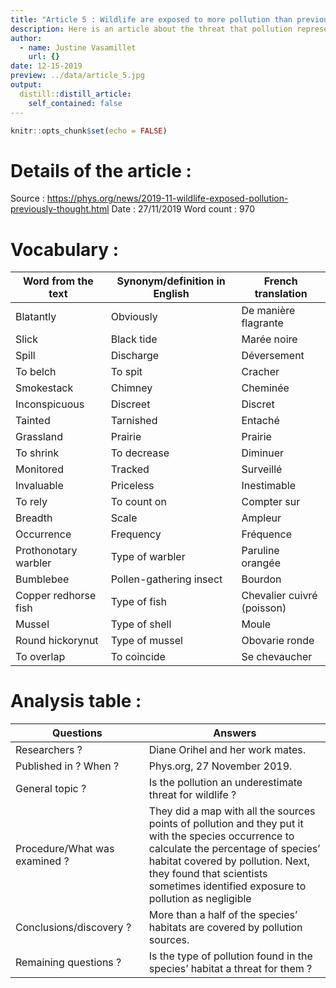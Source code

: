 ```yaml
---
title: "Article 5 : Wildlife are exposed to more pollution than previously thought"
description: Here is an article about the threat that pollution represent to wildlife.
author:
  - name: Justine Vasamillet
    url: {}
date: 12-15-2019
preview: ../data/article_5.jpg
output:
  distill::distill_article:
    self_contained: false
---
```


```r
knitr::opts_chunk$set(echo = FALSE)
```


# Details of the article : 
Source : [https://phys.org/news/2019-11-wildlife-exposed-pollution-previously-thought.html](https://phys.org/news/2019-11-wildlife-exposed-pollution-previously-thought.html) 
Date : 27/11/2019 
Word count : 970 

# Vocabulary : 

Word from the text       |Synonym/definition in English     |French translation 
-------------------------|----------------------------------|-----------------------
Blatantly  |Obviously  |De manière flagrante  
Slick  |Black tide  |Marée noire  
Spill  |Discharge  |Déversement  
To belch  |To spit  |Cracher  
Smokestack  |Chimney  |Cheminée  
Inconspicuous  |Discreet  |Discret  
Tainted  |Tarnished  |Entaché  
Grassland  |Prairie  |Prairie  
To shrink  |To decrease  |Diminuer  
Monitored  |Tracked  |Surveillé  
Invaluable  |Priceless  |Inestimable  
To rely  |To count on  |Compter sur  
Breadth  |Scale  |Ampleur  
Occurrence  |Frequency  |Fréquence  
Prothonotary warbler  |Type of warbler  |Paruline orangée  
Bumblebee  |Pollen-gathering insect  |Bourdon  
Copper redhorse fish  |Type of fish  |Chevalier cuivré (poisson)  
Mussel  |Type of shell  |Moule  
Round hickorynut  |Type of mussel  |Obovarie ronde  
To overlap  |To coincide  |Se chevaucher  

# Analysis table : 

Questions                |Answers           
-------------------------|----------------------------------
Researchers ?  |Diane Orihel and her work mates.  
Published in ? When ?  |Phys.org, 27 November 2019.  
General topic ?  |Is the pollution an underestimate threat for wildlife ?  
Procedure/What was examined ?  |They did a map with all the sources points of pollution and they put it with the species occurrence to calculate the percentage of species’ habitat covered by pollution. Next, they found that scientists sometimes identified exposure to pollution as negligible  
Conclusions/discovery ?  |More than a half of the species’ habitats are covered by pollution sources.  
Remaining questions ?  |Is the type of pollution found in the species’ habitat a threat for them ?  
